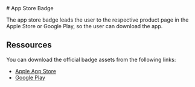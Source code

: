 
<Meta of={AppStoreBadgeStories} />

<div className="docs-title">
  # App Store Badge

  <link-design of={JSON.stringify(AppStoreBadgeStories)}></link-design>
</div>

<PackageTag meta={meta}/>

<div className="lead">
  The app store badge leads the user to the respective product page in the Apple Store or Google Play, so the user can download the app.
</div>

<Canvas sourceState="shown" of={AppStoreBadgeStories.Default} />

<div className="hide-col-default">
  <Controls of={AppStoreBadgeStories.Default} />
</div>

## Ressources

You can download the official badge assets from the following links:

<ul>
  <li><a href="https://developer.apple.com/app-store/marketing/guidelines/">Apple App Store</a></li>
  <li><a href="https://partnermarketinghub.withgoogle.com/brands/google-play/visual-identity/badge-guidelines/?folder=65628">Google Play</a></li>
</ul>

